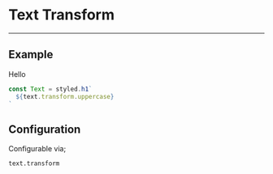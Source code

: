 
# Text Transform

---

## Example

<Transform>Hello</Transform>

```js
const Text = styled.h1`
  ${text.transform.uppercase}
`
```

## Configuration

Configurable via;

```
text.transform
```
